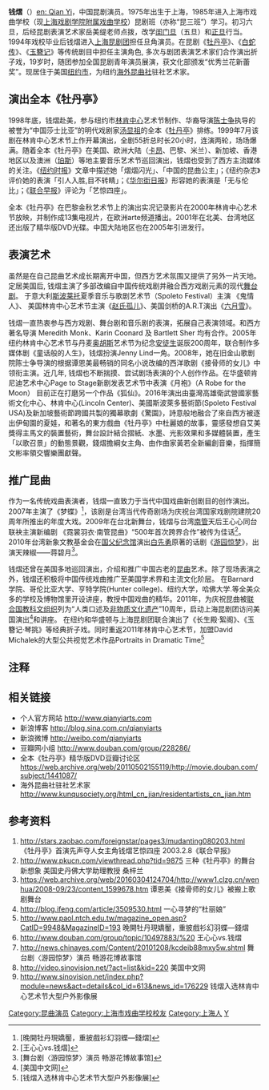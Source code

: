 {{newsrelease|time=2011-08-08T05:15:43+00:00}}

'''钱熠'''（{{bd|1975年}}）[[en:_Qian_Yi|en: Qian Yi]]，中国昆剧演员。1975年出生于上海，1985年进入上海市戏曲学校（现[[上海戏剧学院附属戏曲学校|上海戏剧学院附属戏曲学校]]）昆剧班（亦称“昆三班”）学习。初习六旦，后经昆剧表演艺术家岳美缇老师点拨，改学[[闺门旦|闺门旦]]（五旦）和[[正旦|正旦]]行当。1994年戏校毕业后钱熠进入[[上海昆剧团|上海昆剧团]]担任旦角演员。在昆剧《[[牡丹亭|牡丹亭]]》、《[[白蛇传|白蛇传]]》、《[[玉簪记|玉簪记]]》等传统剧目中担任主演角色, 多次与剧团表演艺术家们合作演出折子戏，19岁时，随团参加全国昆剧青年演员展演，获文化部颁发“优秀兰花新蕾奖”。现居住于美国[[纽约市|纽约市]]，为纽约[[海外昆曲社|海外昆曲社]]驻社艺术家。

== 演出全本《牡丹亭》 ==
1998年底，钱熠赴美，参与纽约市[[林肯中心|林肯中心]]艺术节制作、华裔导演[[陈士争|陈士争]]执导的被誉为“中国莎士比亚”的明代戏剧家[[汤显祖|汤显祖]]的全本《[[牡丹亭|牡丹亭]]》排练。1999年7月该剧在林肯中心艺术节上作开幕演出，全剧55折总时长20小时，连演两轮，场场爆满。随着全本《牡丹亭》在美国、欧洲大陆（[[卡昂|卡昂]]、巴黎、米兰）、新加坡、香港地区以及澳洲（[[珀斯|珀斯]]）等地主要音乐艺术节巡回演出，钱熠也受到了西方主流媒体的关注。《[[纽约时报|纽约时报]]》文章中描述她「熠熠闪光」、「中国的昆曲公主」；《纽约杂志》评价她的表演「引人入胜,目不转睛」；《[[华尔街日报|华尔街日报]]》形容她的表演是「无与伦比」；《[[联合早报|联合早报]]》评论为「艺惊四座」。

全本《牡丹亭》在巴黎金秋艺术节上的演出实况记录影片在2000年林肯中心艺术节放映，并制作成13集电视片，在欧洲arte频道播出。2001年在北美、台湾地区还出版了精华版DVD光碟。中国大陆地区也在2005年引进发行。

== 表演艺术 ==
虽然是在自己昆曲艺术成长期离开中国，但西方艺术氛围又提供了另外一片天地。定居美国后, 钱熠主演了多部改编自中国传统戏剧并融合西方戏剧元素的现代[[舞台剧|舞台剧]]。 于意大利[[斯波莱托|斯波莱托]]夏季音乐与歌剧艺术节（Spoleto Festival）主演 《鬼情人》、 美国林肯中心艺术节主演《[[赵氏孤儿|赵氏孤儿]]》、美国剑桥的A.R.T演出《[[六月雪|六月雪]]》。

钱熠一直热衷参与西方戏剧、舞台剧和音乐剧的表演，拓展自己表演领域。和西方著名导演 Meredith Monk、Karin Coonard 及 Bartlett Sher 均有合作。2005年纽约林肯中心艺术节与丹麦[[奥胡斯|奥胡斯]]艺术节为纪念[[安徒生|安徒生]]诞辰200周年，联合制作多媒体剧《童话般的人生》，钱熠扮演Jenny Lind一角。2008年，她在旧金山歌剧院陈士争导演的根据谭恩美最畅销的同名小说改编的西洋歌剧《接骨师的女儿》中领衔主演。近几年, 钱熠也不断揣摸、尝试剧场表演的个人创作作品。在华盛顿肯尼迪艺术中心Page to Stage新剧发表艺术节中表演《月袍》（A Robe for the Moon） 目前正在打磨另一个作品《狐仙》。2016年演出由臺灣高雄衛武營國家藝術文化中心、林肯中心(Lincoln Center)、美國斯波萊多藝術節(Spoleto Festival USA)及新加坡藝術節跨國共製的獨幕歌劇《驚園》，詩意般地融合了來自西方被逐出伊甸園的夏娃，和著名的東方戲曲《牡丹亭》中杜麗娘的故事，靈感發想自艾美獎得主馬文的裝置藝術，舞台設計結合摺紙、水墨、光影效果和多媒體裝置，產生「以歌召景」的動態景觀，錢熠擔綱女主角、由作曲家黃若全新編創音樂，指揮簡文彬率領交響樂團獻聲。

== 推广昆曲 ==
作为一名传统戏曲表演者，钱熠一直致力于当代中国戏曲新创剧目的创作演出。2007年主演了《梦蝶》<ref>[晚開牡丹現嬌靨，重披戲衫幻羽蝶—錢熠]</ref>，该剧是台湾当代传奇剧场为庆祝台湾国家戏剧院建院20周年所推出的年度大戏。2009年在台北新舞台，钱熠与台湾[[南管|南管]]天后王心心同台联袂主演新编剧 《霓裳羽衣·南管昆曲》“500年首次跨界合作”被传为佳话<ref>[王心心vs.钱熠]</ref>。2010年台湾新象文教基金会在[[国父纪念馆|国父纪念馆]]演出[[白先勇|白先勇]]原著的话剧《[[游园惊梦|游园惊梦]]》，出演天辣椒——蒋碧月<ref>[舞台剧〈游园惊梦〉演员 畅游花博故事馆]</ref>。

钱熠还曾在美国多地巡回演出，介绍和推广中国古老的[[昆曲|昆曲]]艺术。除了现场表演之外，钱熠还积极将中国传统戏曲推广至美国学术界和主流文化阶层。 在Barnard学院、哥伦比亚大学、亨特学院(Hunter college)、纽约大学，哈佛大学.等全美众多的学校及博物馆里开设讲座，教授中国戏曲的精华。2011年，为庆祝昆曲被[[联合国教科文组织|联合国教科文组织]]列为“人类口述及[[非物质文化遗产|非物质文化遗产]]”10周年，启动上海昆剧团访问美国演出<ref>[美国中文网]</ref>和讲座。 在纽约和华盛顿与上海昆剧团联合演出了《长生殿·絮阁》、《玉簪记·琴挑》等经典折子戏。同时重返2011年林肯中心艺术节，加盟David Michalek的大型公共视觉艺术作品Portraits in Dramatic Time<ref>[钱熠入选林肯中心艺术节大型户外影像展]</ref>

== 注释 ==
{{Reflist|2}}

== 相关链接 ==

* 个人官方网站 http://www.qianyiarts.com {{Wayback|url=http://www.qianyiarts.com/ |date=20210522165141 }}  
* 新浪博客 http://blog.sina.com.cn/qianyiarts {{Wayback|url=http://blog.sina.com.cn/qianyiarts |date=20190719042239 }}
* 新浪微博 http://weibo.com/qianyiarts {{Wayback|url=http://weibo.com/qianyiarts |date=20190701180640 }}
* 豆瓣网小组 http://www.douban.com/group/228286/ {{Wayback|url=http://www.douban.com/group/228286/ |date=20160403091931 }}
* 全本《牡丹亭》精华版DVD豆瓣讨论区 https://web.archive.org/web/20110502155119/http://movie.douban.com/subject/1441087/
* 海外昆曲社驻社艺术家 http://www.kunqusociety.org/html_cn_jian/residentartists_cn_jian.htm {{Wayback|url=http://www.kunqusociety.org/html_cn_jian/residentartists_cn_jian.htm |date=20120207024514 }}

== 参考资料 ==
# http://stars.zaobao.com/foreignstar/pages3/mudanting080203.html {{Wayback|url=http://stars.zaobao.com/foreignstar/pages3/mudanting080203.html |date=20041215114945 }} 《牡丹亭》首演先声夺人女主角钱熠艺惊四座 2003.2.8《联合早报》
# http://www.pkucn.com/viewthread.php?tid=9875 {{Wayback|url=http://www.pkucn.com/viewthread.php?tid=9875 |date=20160304103951 }} 三种《牡丹亭》的舞台新想象 美国史丹佛大学助理教授 桑梓兰
# https://web.archive.org/web/20160304124704/http://www1.clzg.cn/wenhua/2008-09/23/content_1599678.htm 谭恩美《接骨师的女儿》被搬上歌剧舞台
# http://blog.ifeng.com/article/3509530.html{{dead link|date=2018年5月 |bot=InternetArchiveBot |fix-attempted=yes }} 一心寻梦的“杜丽娘”
# http://www.paol.ntch.edu.tw/magazine_open.asp?CatID=9948&MagazineID=193 {{Wayback|url=http://www.paol.ntch.edu.tw/magazine_open.asp?CatID=9948&MagazineID=193 |date=20190701180655 }} 晚開牡丹現嬌靨，重披戲衫幻羽蝶—錢熠
# http://www.douban.com/group/topic/10497883/%20{{dead link|date=2018年5月 |bot=InternetArchiveBot |fix-attempted=yes }} 王心心vs.钱熠
# http://news.chinayes.com/Content/20101208/kcdeib88mxy5w.shtml {{Wayback|url=http://news.chinayes.com/Content/20101208/kcdeib88mxy5w.shtml |date=20101209090624 }} 舞台剧〈游园惊梦〉演员 畅游花博故事馆
# http://video.sinovision.net/?act=list&kid=220 {{Wayback|url=http://video.sinovision.net/?act=list&kid=220 |date=20160304212340 }} 美国中文网
# http://www.sinovision.net/index.php?module=news&act=details&col_id=613&news_id=176229 {{Wayback|url=http://www.sinovision.net/index.php?module=news&act=details&col_id=613&news_id=176229 |date=20190701180638 }} 钱熠入选林肯中心艺术节大型户外影像展

{{Authority control}}
{{DEFAULTSORT:Q}}
[[Category:昆曲演员|Category:昆曲演员]]
[[Category:上海市戏曲学校校友|Category:上海市戏曲学校校友]]
[[Category:上海人|Category:上海人]]
[[Category:钱姓|Y]]